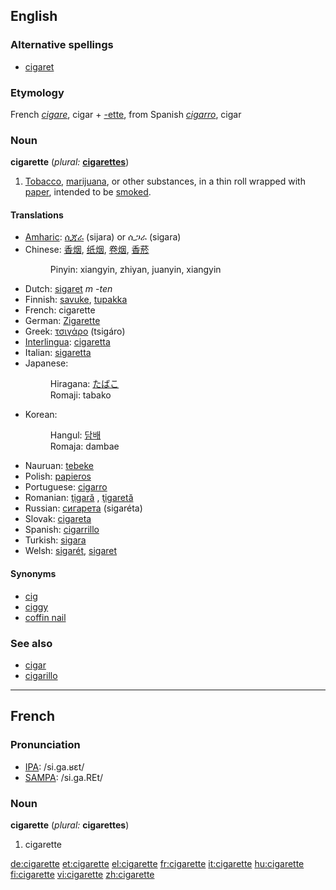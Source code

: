 ==English==

===Alternative spellings===
*[[cigaret]]

===Etymology===
French ''[[cigare]]'', cigar + [[-ette]], from Spanish ''[[cigarro]]'', cigar

===Noun===
'''cigarette''' (''plural:'' '''[[cigarettes]]''')
# [[Tobacco]], [[marijuana]], or other substances, in a thin roll wrapped with [[paper]], intended to be [[smoke]]d.

====Translations====
*[[Amharic]]: [[ሲጃራ]] (sijara) or ሲጋራ (sigara)
*Chinese: [[香烟]], [[纸烟]], [[卷烟]], [[香菸]]
*:Pinyin: xiangyin, zhiyan, juanyin, xiangyin
*Dutch: [[sigaret]] ''m -ten''
*Finnish: [[savuke]], [[tupakka]]
*French: cigarette {{f}}
*German: [[Zigarette]] {{f}}
*Greek: [[τσιγάρο]] (tsigáro)
*[[Interlingua]]: [[cigaretta]]
*Italian: [[sigaretta]] {{f}}
*Japanese: 
*:Hiragana: [[たばこ]] 
*:Romaji: tabako
*Korean: 
*:Hangul: [[담배]]
*:Romaja: dambae
*Nauruan: [[tebeke]]
*Polish: [[papieros]] {{m}}
*Portuguese: [[cigarro]] {{f}}
*Romanian: [[ţigară]] {{f}}, [[ţigaretă]] {{f}}
*Russian: [[сигарета]] {{f}} (sigaréta)
*Slovak: [[cigareta]] {{f}}
*Spanish: [[cigarrillo]] {{m}}
*Turkish: [[sigara]]
*Welsh: [[sigarét]], [[sigaret]]

====Synonyms====
*[[cig]]
*[[ciggy]]
*[[coffin nail]]

===See also===
*[[cigar]]
*[[cigarillo]]

----

==French==

===Pronunciation===
*[[w:IPA|IPA]]: /si.ɡa.ʁɛt/
*[[w:SAMPA|SAMPA]]: /si.ga.REt/

===Noun===
'''cigarette''' {{f}} (''plural:'' '''cigarettes''')

# cigarette

[[de:cigarette]]
[[et:cigarette]]
[[el:cigarette]]
[[fr:cigarette]]
[[it:cigarette]]
[[hu:cigarette]]
[[fi:cigarette]]
[[vi:cigarette]]
[[zh:cigarette]]